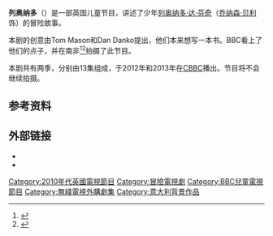 {{Expand English|Leonardo (TV series)|tpercent=10}}

'''列奥纳多'''（{{lang-en|Leonardo}}）是一部英国儿童节目，讲述了少年[[列奥纳多·达·芬奇|列奥纳多·达·芬奇]]（[[乔纳森·贝利|乔纳森·贝利]]饰）的冒险故事。

本剧的创意由Tom Mason和Dan Danko提出，他们本来想写一本书。BBC看上了他们的点子，并在南非<ref>{{cite web|last=Mason|first=Tom|title=Leonardo On CBBC|url=http://comics.gearlive.com/comix411/article/q308-leonardo-on-cbbc/|publisher=Comix 411|accessdate=7 July 2011|archive-url=https://web.archive.org/web/20110411225246/http://comics.gearlive.com/comix411/article/q308-leonardo-on-cbbc/|archive-date=2011-04-11|dead-url=yes}}</ref><ref>{{cite web|title=New and returning drama|url=http://www.bbc.co.uk/mediacentre/mediapacks/childrens2012/cbbc/drama.html|publisher=BBC|accessdate=17 April 2012|date=10 February 2012|archive-date=2015-09-25|archive-url=https://web.archive.org/web/20150925073630/http://www.bbc.co.uk/mediacentre/mediapacks/childrens2012/cbbc/drama.html|dead-url=no}}</ref>拍摄了此节目。

本剧共有两季，分别由13集组成，于2012年和2013年在[[CBBC|CBBC]]播出。节目将不会继续拍摄。

==参考资料==
<references/>
==外部链接==
*{{BBC programme|b010j7d3|列奥纳多}}
*{{Watch in Mainland China|优酷网|url=http://www.youku.com/show_page/id_z6534367e8ae811e296da.html|title=列奥纳多}}

[[Category:2010年代英國電視節目|Category:2010年代英國電視節目]]
[[Category:冒險電視劇|Category:冒險電視劇]]
[[Category:BBC兒童電視節目|Category:BBC兒童電視節目]]
[[Category:無綫電視外購劇集|Category:無綫電視外購劇集]]
[[Category:意大利背景作品|Category:意大利背景作品]]